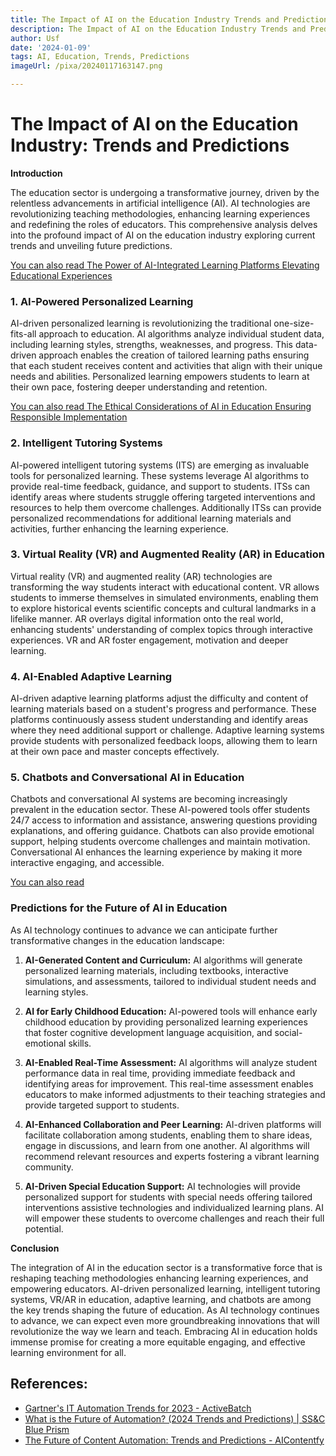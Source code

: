```yaml
---
title: The Impact of AI on the Education Industry Trends and Predictions
description: The Impact of AI on the Education Industry Trends and Predictions
author: Usf
date: '2024-01-09'
tags: AI, Education, Trends, Predictions
imageUrl: /pixa/20240117163147.png

---
```

# The Impact  of AI on the Education Industry: Trends  and Predictions

**Introduction**

The education sector is undergoing a transformative journey,  driven by the relentless advancements in artificial intelligence (AI). AI technologies are revolutionizing teaching methodologies, enhancing  learning  experiences and redefining  the roles of educators. This comprehensive analysis  delves into  the profound impact  of AI on  the education industry exploring current trends and unveiling future predictions.

[You can also read The Power of AI-Integrated Learning Platforms Elevating  Educational Experiences](The%20Power%20of%20AI-Integrated%20Learning%20Platforms%20Elevating%20Educational%20Experiences)


### **1. AI-Powered Personalized Learning**

AI-driven personalized learning is revolutionizing the traditional one-size-fits-all approach  to education. AI algorithms analyze individual student data, including learning styles, strengths, weaknesses, and progress. This data-driven approach enables the creation of tailored  learning paths ensuring that each student receives content and activities that align with their unique needs and  abilities. Personalized  learning empowers students to learn  at their own pace, fostering deeper understanding and retention.

[You can also read The Ethical Considerations of AI in Education Ensuring Responsible Implementation](The%20Ethical%20Considerations%20of%20AI%20in%20Education%20Ensuring%20Responsible%20Implementation)


### **2. Intelligent Tutoring Systems**

AI-powered intelligent tutoring systems (ITS) are emerging as invaluable  tools for personalized learning. These systems leverage AI algorithms to provide real-time feedback, guidance, and support to students. ITSs can identify areas where students struggle  offering targeted interventions and resources to help them overcome  challenges. Additionally ITSs can provide personalized recommendations for additional learning materials and  activities,  further enhancing the learning  experience.

### **3. Virtual Reality (VR) and Augmented Reality (AR) in Education**

Virtual reality (VR) and augmented reality (AR) technologies are transforming the way students interact with educational content. VR allows  students to immerse themselves in simulated environments, enabling them to explore historical events scientific concepts and cultural landmarks in a  lifelike manner. AR  overlays digital information onto the real world, enhancing students' understanding of complex topics through interactive experiences.  VR and AR foster  engagement, motivation and deeper learning.

### **4.  AI-Enabled  Adaptive Learning**

AI-driven adaptive  learning platforms adjust the difficulty and content of learning materials based on a student's progress and performance. These  platforms continuously assess  student  understanding  and identify areas where they need additional support or challenge. Adaptive learning systems provide students with personalized feedback loops, allowing them to learn at their  own pace and master concepts effectively.

###  **5. Chatbots and Conversational AI in Education**

Chatbots and conversational AI systems are becoming increasingly prevalent in the education sector. These  AI-powered tools offer  students  24/7 access to information and assistance, answering questions providing explanations, and offering guidance. Chatbots can also provide emotional support, helping students overcome  challenges and  maintain motivation. Conversational AI enhances the learning experience by making it more interactive engaging, and accessible.

[You can also read ]()


### **Predictions for the Future of AI in Education**

As AI technology continues to advance we can anticipate further transformative changes in the education landscape:

1. **AI-Generated Content and Curriculum:** AI algorithms will generate personalized learning materials, including textbooks, interactive simulations, and assessments, tailored to individual student needs and learning styles.


2. **AI for Early Childhood Education:** AI-powered tools will  enhance  early childhood education by providing  personalized learning experiences that foster cognitive development language acquisition, and social-emotional skills.


3. **AI-Enabled Real-Time Assessment:** AI algorithms will analyze student  performance data in real time, providing immediate feedback and identifying areas for improvement. This real-time assessment enables educators to make informed adjustments to their  teaching strategies  and provide targeted support to students.


4. **AI-Enhanced Collaboration and  Peer Learning:** AI-driven platforms will facilitate collaboration among students,  enabling them to share ideas, engage in discussions, and  learn  from one another. AI  algorithms will recommend relevant  resources and experts fostering a  vibrant learning community.


5. **AI-Driven  Special Education Support:** AI technologies will provide personalized support for students with special needs offering tailored interventions  assistive technologies and individualized learning plans. AI will empower these students to overcome  challenges and reach their  full potential.

**Conclusion**

The  integration of AI in the education  sector is a transformative force  that is reshaping teaching methodologies enhancing learning experiences, and empowering educators. AI-driven personalized  learning, intelligent tutoring systems, VR/AR in education, adaptive learning, and  chatbots are among  the key trends shaping the future of  education. As AI technology  continues to advance, we can expect even  more groundbreaking innovations that will revolutionize the way we learn and teach. Embracing AI in education holds immense  promise for creating  a more equitable engaging, and effective learning environment for all.

## References:
- [Gartner's IT Automation Trends for 2023 - ActiveBatch](https://www.advsyscon.com/blog/gartner-it-automation/)
- [What is the Future of Automation? (2024 Trends and Predictions) | SS&C Blue Prism](https://www.blueprism.com/resources/blog/future-automation-trends-predictions/)
- [The Future of Content Automation: Trends and Predictions - AIContentfy](https://aicontentfy.com/en/blog/future-of-content-automation-trends-and-predictions)
